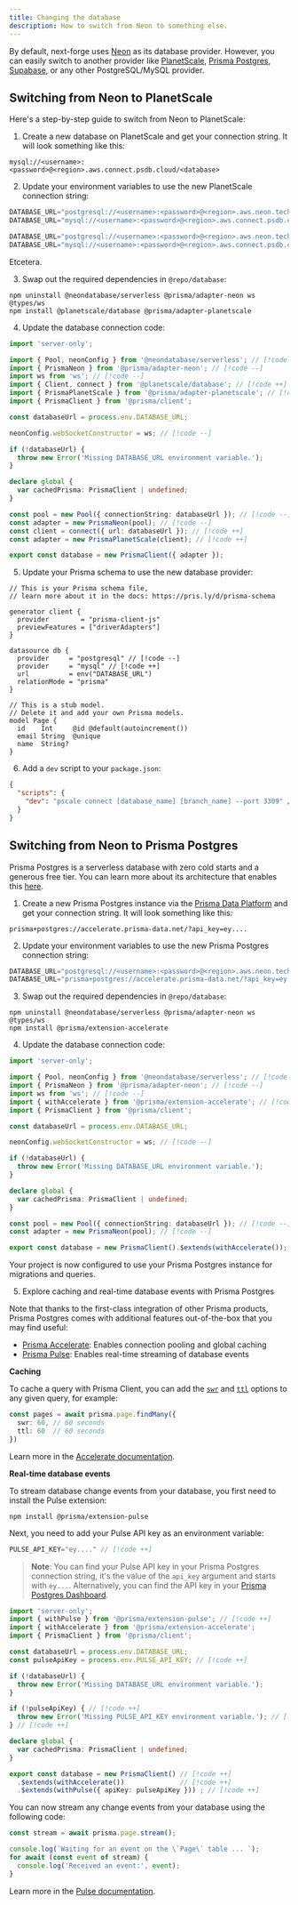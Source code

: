 ```yaml
---
title: Changing the database
description: How to switch from Neon to something else.
---
```


By default, next-forge uses [Neon](https://neon.tech) as its database provider. However, you can easily switch to another provider like [PlanetScale](https://planetscale.com), [Prisma Postgres](https://www.prisma.io/postgres), [Supabase](https://supabase.com), or any other PostgreSQL/MySQL provider.

## Switching from Neon to PlanetScale

Here's a step-by-step guide to switch from Neon to PlanetScale:

1. Create a new database on PlanetScale and get your connection string. It will look something like this:

```
mysql://<username>:<password>@<region>.aws.connect.psdb.cloud/<database>
```

2. Update your environment variables to use the new PlanetScale connection string:

```js title="apps/database/.env"
DATABASE_URL="postgresql://<username>:<password>@<region>.aws.neon.tech/<database>" // [!code --]
DATABASE_URL="mysql://<username>:<password>@<region>.aws.connect.psdb.cloud/<database>" // [!code ++]
```

```js title="apps/app/.env.local"
DATABASE_URL="postgresql://<username>:<password>@<region>.aws.neon.tech/<database>" // [!code --]
DATABASE_URL="mysql://<username>:<password>@<region>.aws.connect.psdb.cloud/<database>" // [!code ++]
```

Etcetera.

3. Swap out the required dependencies in `@repo/database`:

```package-install
npm uninstall @neondatabase/serverless @prisma/adapter-neon ws @types/ws
npm install @planetscale/database @prisma/adapter-planetscale
```

4. Update the database connection code:

```ts title="packages/database/index.ts"
import 'server-only';

import { Pool, neonConfig } from '@neondatabase/serverless'; // [!code --]
import { PrismaNeon } from '@prisma/adapter-neon'; // [!code --]
import ws from 'ws'; // [!code --]
import { Client, connect } from '@planetscale/database'; // [!code ++]
import { PrismaPlanetScale } from '@prisma/adapter-planetscale'; // [!code ++]
import { PrismaClient } from '@prisma/client';

const databaseUrl = process.env.DATABASE_URL;

neonConfig.webSocketConstructor = ws; // [!code --]

if (!databaseUrl) {
  throw new Error('Missing DATABASE_URL environment variable.');
}

declare global {
  var cachedPrisma: PrismaClient | undefined;
}

const pool = new Pool({ connectionString: databaseUrl }); // [!code --]
const adapter = new PrismaNeon(pool); // [!code --]
const client = connect({ url: databaseUrl }); // [!code ++]
const adapter = new PrismaPlanetScale(client); // [!code ++]

export const database = new PrismaClient({ adapter });
```

5. Update your Prisma schema to use the new database provider:

```prisma title="packages/database/prisma/schema.prisma"
// This is your Prisma schema file,
// learn more about it in the docs: https://pris.ly/d/prisma-schema

generator client {
  provider        = "prisma-client-js"
  previewFeatures = ["driverAdapters"]
}

datasource db {
  provider     = "postgresql" // [!code --]
  provider     = "mysql" // [!code ++]
  url          = env("DATABASE_URL")
  relationMode = "prisma"
}

// This is a stub model.
// Delete it and add your own Prisma models.
model Page {
  id    Int     @id @default(autoincrement())
  email String  @unique
  name  String?
}
```

6. Add a `dev` script to your `package.json`:

```json title="packages/database/package.json"
{
  "scripts": {
    "dev": "pscale connect [database_name] [branch_name] --port 3309" // [!code ++]
  }
}
```

## Switching from Neon to Prisma Postgres

Prisma Postgres is a serverless database with zero cold starts and a generous free tier. You can learn more about its architecture that enables this [here](https://www.prisma.io/blog/announcing-prisma-postgres-early-access). 


1. Create a new Prisma Postgres instance via the [Prisma Data Platform](https://console.prisma.io/) and get your connection string. It will look something like this:

```
prisma+postgres://accelerate.prisma-data.net/?api_key=ey....
```

2. Update your environment variables to use the new Prisma Postgres connection string:

```js title="apps/database/.env"
DATABASE_URL="postgresql://<username>:<password>@<region>.aws.neon.tech/<database>" // [!code --]
DATABASE_URL="prisma+postgres://accelerate.prisma-data.net/?api_key=ey...." // [!code ++]
```

3. Swap out the required dependencies in `@repo/database`:

```package-install
npm uninstall @neondatabase/serverless @prisma/adapter-neon ws @types/ws
npm install @prisma/extension-accelerate
```

4. Update the database connection code:

```ts title="packages/database/index.ts"
import 'server-only';

import { Pool, neonConfig } from '@neondatabase/serverless'; // [!code --]
import { PrismaNeon } from '@prisma/adapter-neon'; // [!code --]
import ws from 'ws'; // [!code --]
import { withAccelerate } from '@prisma/extension-accelerate'; // [!code ++]
import { PrismaClient } from '@prisma/client';

const databaseUrl = process.env.DATABASE_URL;

neonConfig.webSocketConstructor = ws; // [!code --]

if (!databaseUrl) {
  throw new Error('Missing DATABASE_URL environment variable.');
}

declare global {
  var cachedPrisma: PrismaClient | undefined;
}

const pool = new Pool({ connectionString: databaseUrl }); // [!code --]
const adapter = new PrismaNeon(pool); // [!code --]

export const database = new PrismaClient().$extends(withAccelerate()); // [!code ++]
```

Your project is now configured to use your Prisma Postgres instance for migrations and queries. 

5. Explore caching and real-time database events with Prisma Postgres

Note that thanks to the first-class integration of other Prisma products, Prisma Postgres comes with additional features out-of-the-box that you may find useful:

- [Prisma Accelerate](https://www.prisma.io/accelerate): Enables connection pooling and global caching
- [Prisma Pulse](https://www.prisma.io/pulse): Enables real-time streaming of database events

**Caching**

To cache a query with Prisma Client, you can add the [`swr`](https://www.prisma.io/docs/accelerate/caching#stale-while-revalidate-swr) and [`ttl`](https://www.prisma.io/docs/accelerate/caching#time-to-live-ttl) options to any given query, for example:

```ts
const pages = await prisma.page.findMany({
  swr: 60, // 60 seconds
  ttl: 60  // 60 seconds
})
```

Learn more in the [Accelerate documentation](https://www.prisma.io/docs/accelerate).

**Real-time database events**

To stream database change events from your database, you first need to install the Pulse extension:

```package-install
npm install @prisma/extension-pulse
```

Next, you need to add your Pulse API key as an environment variable:

```js title="apps/database/.env"
PULSE_API_KEY="ey...." // [!code ++]
```

> **Note**: You can find your Pulse API key in your Prisma Postgres connection string, it's the value of the `api_key` argument and starts with `ey...`. Alternatively, you can find the API key in your [Prisma Postgres Dashboard](https://console.prisma.io). 

```ts title="packages/database/index.ts"
import 'server-only';
import { withPulse } from '@prisma/extension-pulse'; // [!code ++]
import { withAccelerate } from '@prisma/extension-accelerate';
import { PrismaClient } from '@prisma/client';

const databaseUrl = process.env.DATABASE_URL;
const pulseApiKey = process.env.PULSE_API_KEY; // [!code ++]

if (!databaseUrl) {
  throw new Error('Missing DATABASE_URL environment variable.');
}

if (!pulseApiKey) { // [!code ++]
  throw new Error('Missing PULSE_API_KEY environment variable.'); // [!code ++]
} // [!code ++]

declare global {
  var cachedPrisma: PrismaClient | undefined;
}

export const database = new PrismaClient() // [!code ++]
  .$extends(withAccelerate())              // [!code ++]
  .$extends(withPulse({ apiKey: pulseApiKey })) ; // [!code ++]
```

You can now stream any change events from your database using the following code:

```ts
const stream = await prisma.page.stream();

console.log(`Waiting for an event on the \`Page\` table ... `);
for await (const event of stream) {
  console.log('Received an event:', event);
}
```

Learn more in the [Pulse documentation](https://www.prisma.io/docs/pulse).
